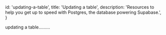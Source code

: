 
  id: 'updating-a-table',
  title: 'Updating a table',
  description:
    'Resources to help you get up to speed with Postgres, the database powering Supabase.',
}

updating a table.........



